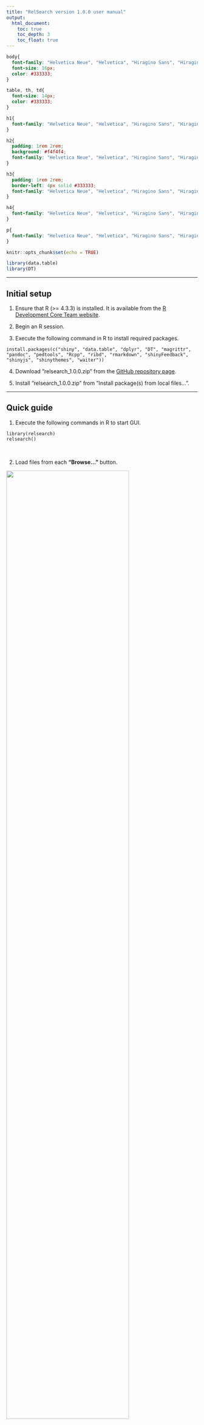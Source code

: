 ```yaml
---
title: "RelSearch version 1.0.0 user manual"
output:
  html_document:
    toc: true
    toc_depth: 3
    toc_float: true
---
```


```css
body{
  font-family: "Helvetica Neue", "Helvetica", "Hiragino Sans", "Hiragino Kaku Gothic ProN", "Arial", "Yu Gothic", "Meiryo", sans-serif;
  font-size: 16px;
  color: #333333;
}

table, th, td{
  font-size: 14px;
  color: #333333;
}

h1{
  font-family: "Helvetica Neue", "Helvetica", "Hiragino Sans", "Hiragino Kaku Gothic ProN", "Arial", "Yu Gothic", "Meiryo", sans-serif;
}

h2{
  padding: 1rem 2rem;
  background: #f4f4f4;
  font-family: "Helvetica Neue", "Helvetica", "Hiragino Sans", "Hiragino Kaku Gothic ProN", "Arial", "Yu Gothic", "Meiryo", sans-serif;
}

h3{
  padding: 1rem 2rem;
  border-left: 4px solid #333333;
  font-family: "Helvetica Neue", "Helvetica", "Hiragino Sans", "Hiragino Kaku Gothic ProN", "Arial", "Yu Gothic", "Meiryo", sans-serif;
}

h4{
  font-family: "Helvetica Neue", "Helvetica", "Hiragino Sans", "Hiragino Kaku Gothic ProN", "Arial", "Yu Gothic", "Meiryo", sans-serif;
}

p{
  font-family: "Helvetica Neue", "Helvetica", "Hiragino Sans", "Hiragino Kaku Gothic ProN", "Arial", "Yu Gothic", "Meiryo", sans-serif;
}
```

```r
knitr::opts_chunk$set(echo = TRUE)

library(data.table)
library(DT)
```

---

## Initial setup

1. Ensure that R (>= 4.3.3) is installed. It is available from the <a href="http://www.R-project.org" target="_blank">R Development Core Team website</a>.

2. Begin an R session.

3. Execute the following command in R to install required packages.

```
install.packages(c("shiny", "data.table", "dplyr", "DT", "magrittr", "pandoc", "pedtools", "Rcpp", "ribd", "rmarkdown", "shinyFeedback", "shinyjs", "shinythemes", "waiter"))
```

4. Download ”relsearch_1.0.0.zip” from the <a href="https://github.com/manabe0322/relsearch/releases" target="_blank">GitHub repository page</a>.

5. Install ”relsearch_1.0.0.zip” from ”Install package(s) from local files...”.

---

## Quick guide

1. Execute the following commands in R to start GUI.

```
library(relsearch)
relsearch()
```

<br>

2. Load files from each **"Browse..."** button.

<img src="fig_quick_1.jpg" width="80%">

<br>

3. Click the **"Analysis"** button.

<img src="fig_quick_2.jpg" width="80%">

<br>

4. After finishing the analysis, the result window is automatically opened.

<img src="fig_quick_3.jpg" width="80%">

**Note** See section [Result](#sec_result) for navigation of the result window

<br>

5. Select **Project** ▶ **Save project**.

<img src="fig_quick_4.jpg" width="80%">

<br>

6. Enter the project name and click the **"Save as"** button.

<img src="fig_quick_5.jpg" width="80%">

**Note** The saved project can be loaded from **Project** ▶ **Load project**. How to handle projects is described in section [Other functions](#sec_other_func).

<br>

---

<a id="sec_files"></a>

## Files

### STR: Victim database

```r
dt_v_auto_ex <- data.table(SampleName = c("Victim1", "Victim2", "Victim3", "︙"), 
                           D3S1358 = c("17", "17", "15", "︙"), 
                           D3S1358 = c("17", "", "17", "︙"), 
                           vWA = c("17", "18", "17", "︙"), 
                           vWA = c("", "18", "18", "︙"), 
                           D16S539 = c("11", "", "10", "︙"), 
                           D16S539 = c("", "", "10", "︙"), 
                           CSF1PO = c("12", "10", "10", "︙"), 
                           CSF1PO = c("", "11", "12", "︙"), 
                           TPOX = c("", "8", "8", "︙"), 
                           TPOX = c("", "", "11", "︙"))
datatable(dt_v_auto_ex, 
          selection = "none",
          options = list(dom = "t", iDisplayLength = nrow(dt_v_auto_ex), ordering = FALSE, autowidth = TRUE),
          rownames = FALSE)
```

**Note**

* File type: .csv

* This file requires the column "SampleName" and columns for each marker (two columns in each).

* The marker with two empty cells (e.g., TPOX of sample "Victim1" in the above table) is ignored when calculating the likelihood ratio.

* The marker with one empty cell (e.g., vWA of sample "Victim1" in the above table) can be regarded as both homozygote (i.e., no drop-out) and heterozygote with drop-out of one allele when calculating the likelihood ratio.

<br>

### STR: Reference database

```r
dt_r_auto_ex <- data.table(SampleName = c("Reference1", "Reference2", "Reference3", "︙"), 
                           Relationship = c("Father_Son", "Father_Son", "Brother_Brother"),
                           D3S1358 = c("17", "17", "15", "︙"), 
                           D3S1358 = c("17", "", "17", "︙"), 
                           vWA = c("17", "18", "17", "︙"), 
                           vWA = c("", "18", "18", "︙"), 
                           D16S539 = c("11", "", "10", "︙"), 
                           D16S539 = c("", "", "10", "︙"), 
                           CSF1PO = c("12", "10", "10", "︙"), 
                           CSF1PO = c("", "11", "12", "︙"), 
                           TPOX = c("", "8", "8", "︙"), 
                           TPOX = c("", "", "11", "︙"))
datatable(dt_r_auto_ex, 
          selection = "none",
          options = list(dom = "t", iDisplayLength = nrow(dt_r_auto_ex), ordering = FALSE, autowidth = TRUE),
          rownames = FALSE)
```

**Note**

* File type: .csv

* This file requires the columns "SampleName", "Relationship", and columns for each marker (two columns in each).

* The relationship of a missing family member should be designated in the column "Relationship". The name of the relationship should be defined in Settings > Relationships.

* If a reference has multiple missing family members, add rows for each relationship of the members (e.g., sibling and parent-child of the sample "Reference7" in the above table).

* The marker with two empty cells (e.g., CSF1PO of sample "Reference10" in the above table) is ignored when calculating the likelihood ratio.

* The marker with one empty cell (e.g., vWA of sample "Reference10" in the above table) can be regarded as both homozygote (i.e., no drop-out) and heterozygote with drop-out of one allele when calculating the likelihood ratio.

<br>

### STR: Allele frequencies

### Y-STR: Victim database

### Y-STR: Reference database

### mtDNA: Victim database

### mtDNA: Reference database

---

<a id="sec_setting"></a>

## Setting

### Criteria

### Relationship

### Mutation rate

### Other parameters

---

<a id="sec_result"></a>

## Result

---

<a id="sec_other_func"></a>

## Other functions

### Project

### View database

### Example files

---

## Computational principle

### STR

### Y-STR

### mtDNA

